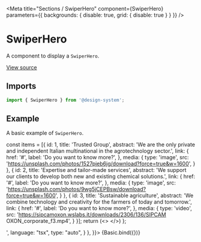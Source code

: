 
<Meta
  title="Sections / SwiperHero"
  component={SwiperHero}
  parameters={{ backgrounds: { disable: true, grid: { disable: true } } }}
/>

# SwiperHero

A component to display a `SwiperHero`.

[View source](https://github.com/actarian/design-system/tree/main/src/ui/sections/swiper-hero)

## Imports

```js
import { SwiperHero } from '@design-system';
```

<!--
## Props

<ArgsTable of={SwiperHeroProps} />
-->

## Example

A basic example of `SwiperHero`.

  const items = [{
    id: 1,
    title: 'Trusted Group',
    abstract: 'We are the only private and independent Italian multinational in the agrotechnology sector.',
    link: {
      href: '#',
      label: 'Do you want to know more?',
    },
    media: {
      type: 'image',
      src: 'https://unsplash.com/photos/1527pjeb6jg/download?force=true&w=1600',
    }
  }, {
    id: 2,
    title: 'Expertise and tailor-made services',
    abstract: 'We support our clients to develop both new and existing chemical solutions.',
    link: {
      href: '#',
      label: 'Do you want to know more?',
    },
    media: {
      type: 'image',
      src: 'https://unsplash.com/photos/9wg5jCEPBsw/download?force=true&w=1600',
    }
  }, {
    id: 3,
    title: 'Sustainable agriculture',
    abstract: 'We combine technology and creativity for the farmers of today and tomorrow.',
    link: {
      href: '#',
      label: 'Do you want to know more?',
    },
    media: {
      type: 'video',
      src: 'https://sipcamoxon.wslabs.it/downloads/2306/136/SIPCAM OXON_corporate_f3.mp4',
    }
  }];
  return (<>
    <SwiperHero items={items} />
  </>)
};

<Canvas>
  <Story name="SwiperHero" parameters={{
    docs: {
      source: {
        code: '<SwiperHero items={items} />',
        language: "tsx",
        type: "auto",
      }
    },
  }}>
    {Basic.bind({})}
  </Story>
</Canvas>
